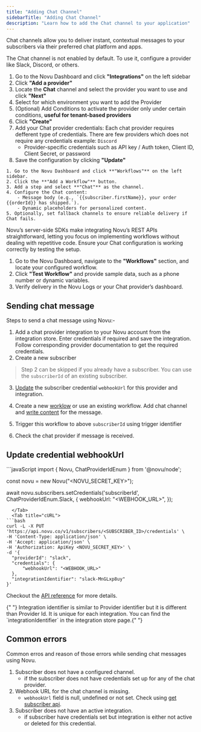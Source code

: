 ```yaml
---
title: "Adding Chat Channel"
sidebarTitle: "Adding Chat Channel"
description: "Learn how to add the Chat channel to your application"
---
```



Chat channels allow you to deliver instant, contextual messages to your subscribers via their preferred chat platform and apps.

<Steps>
  <Step title="Enable Chat Channel in Novu Dashboard">

  <Note>
The Chat channel is not enabled by default. To use it, configure a provider like Slack, Discord, or others.
  </Note>

1. Go to the Novu Dashboard and click **"Integrations"** on the left sidebar
2. Click **"Add a provider"**
3. Locate the **Chat** channel and select the provider you want to use and click **"Next"**
4. Select for which environment you want to add the Provider
5. (Optional) Add Conditions to activate the provider only under certain conditions, **useful for tenant-based providers**
6. Click **"Create"**
7. Add your Chat provider credentials:
    <Warning> Each chat provider requires defferent type of credentials. There are few providers which does not require any credentials example: `Discord` </Warning>
    - Provider-specific credentials such as API key / Auth token, Client ID, Client Secret, or password
8. Save the configuration by clicking **"Update"**


  </Step>

  <Step title="Setup Workflow with Chat Channel in Novu Dashboard">
    
    1. Go to the Novu Dashboard and click **"Workflows"** on the left sidebar.
    2. Click the **"Add a Workflow"** button.
    3. Add a step and select **"Chat"** as the channel.
    4. Configure the Chat content:
        - Message body (e.g., `{{subscriber.firstName}}, your order {{orderId}} has shipped.`).
        - Dynamic placeholders for personalized content.
    5. Optionally, set fallback channels to ensure reliable delivery if Chat fails.

  </Step>


  <Step title="Add a Workflow Trigger to your Backend">
Novu’s server-side SDKs make integrating Novu’s REST APIs straightforward, letting you focus on implementing workflows without dealing with repetitive code.

<Card title="Server-side SDKs" icon="plug" href="/sdks/overview#server-side-sdks">
</Card>
  </Step>

  <Step title="Test and Verify Chat Channel">
Ensure your Chat configuration is working correctly by testing the setup.

1. Go to the Novu Dashboard, navigate to the **"Workflows"** section, and locate your configured workflow.
2. Click **"Test Workflow"** and provide sample data, such as a phone number or dynamic variables.
3. Verify delivery in the Novu Logs or your Chat provider’s dashboard.

  </Step>
</Steps>



## Sending chat message

Steps to send a chat message using Novu:-

1. Add a chat provider integration to your Novu account from the integration store. Enter credentials if required and save the integration. Follow corresponding provider documentation to get the required credentials.
2. Create a new subscriber

> Step 2 can be skipped if you already have a subscriber. You can use the `subscriberId` of an existing subscriber.

3. [Update](/integrations/providers/chat/overview#update-credential-webhookurl) the subscriber credential `webhookUrl` for this provider and integration.

4. Create a new [worklow](/workflow/introduction) or use an existing workflow. Add chat channel and [write content](/content-creation-design/notification-content-creation#chat) for the message.

5. Trigger this workflow to above `subscriberId` using trigger identifier

6. Check the chat provider if message is received.

## Update credential webhookUrl

<Tabs>
  <Tab title="Node.js">
```javaScript
import {
  Novu,
  ChatProviderIdEnum
} from '@novu/node';

const novu = new Novu("<NOVU_SECRET_KEY>");

await novu.subscribers.setCredentials('subscriberId', ChatProviderIdEnum.Slack, {
webhookUrl: "<WEBHOOK_URL>",
});

```
  </Tab>
  <Tab title="cURL">
```bash
curl -L -X PUT 'https://api.novu.co/v1/subscribers/<SUBSCRIBER_ID>/credentials' \
-H 'Content-Type: application/json' \
-H 'Accept: application/json' \
-H 'Authorization: ApiKey <NOVU_SECRET_KEY>' \
-d '{
  "providerId": "slack",
  "credentials": {
      "webhookUrl": "<WEBHOOK_URL>"
  },
  "integrationIdentifier": "slack-MnGLxp8uy"
}'
```

  </Tab>
</Tabs>

Checkout the [API reference](/api-reference/subscribers/update-subscriber-credentials) for more details.

<Info>
  {" "}
  Integration identifier is similar to Provider identifier but it is different than
  Provider Id. It is unique for each integration. You can find the `integrationIdentifier`
  in the integration store page.{" "}
</Info>

## Common errors

Common erros and reason of those errors while sending chat messages using Novu.

1. Subscriber does not have a configured channel.
   - if the subscriber does not have credentials set up for any of the chat provider.
2. Webhook URL for the chat channel is missing.
   - `webhookUrl` field is null, undefined or not set. Check using [get subscriber api](/api-reference/subscribers/get-subscriber).
3. Subscriber does not have an active integration.
   - if subscriber have credentials set but integration is either not active or deleted for this credential.

<Tip>
  <MissingProvider channelName="SMS" />
</Tip>
